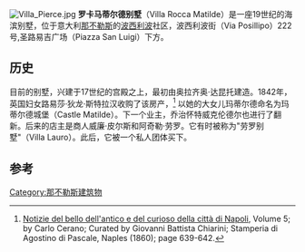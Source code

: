 [[Image:Villa_Pierce.jpg|thumb]]
'''罗卡马蒂尔德别墅'''（Villa Rocca Matilde）是一座19世纪的海滨别墅，位于意大利[[那不勒斯|那不勒斯]]的[[波西利波|波西利波]]社区，波西利波街（Via Posillipo）222号,圣路易吉广场（Piazza San Luigi）下方。

==历史==
目前的别墅，兴建于17世纪的宫殿之上，最初由奥拉齐奥·达昆托建造。1842年，英国妇女路易莎·狄龙·斯特拉汉收购了该房产，<ref>[https://books.google.com/books?id=JoI5AAAAcAAJ Notizie del bello dell'antico e del curioso della città di Napoli], Volume 5; by Carlo Cerano; Curated by Giovanni Battista Chiarini; Stamperia di Agostino di Pascale, Naples (1860); page 639-642.</ref> 以她的大女儿玛蒂尔德命名为玛蒂尔德城堡（Castle Matilde）。下一个业主，乔治怀特威克伦德尔也进行了翻新。后来的店主是商人威廉·皮尔斯和阿奇勒·劳罗。它有时被称为"劳罗别墅"（Villa Lauro）。此后，它被一个私人团体买下。

==参考==
{{reflist}}
[[Category:那不勒斯建筑物|Category:那不勒斯建筑物]]